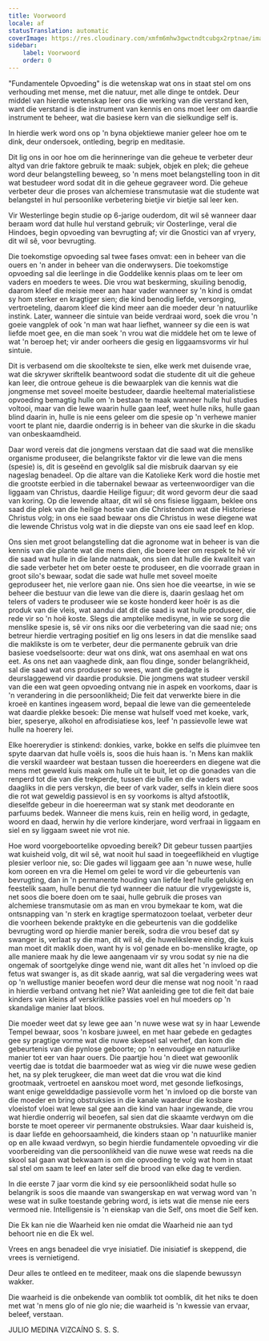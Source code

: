 ```yaml
---
title: Voorwoord
locale: af
statusTranslation: automatic
coverImage: https://res.cloudinary.com/xmfm6mhw3gwctndtcubgx2rptnae/image/upload/v1740337243/small_cover_educacion_fundamental_a051170f1c.webp
sidebar:
    label: Voorwoord
    order: 0
---
```

"Fundamentele Opvoeding" is die wetenskap wat ons in staat stel om ons verhouding met mense, met die natuur, met alle dinge te ontdek. Deur middel van hierdie wetenskap leer ons die werking van die verstand ken, want die verstand is die instrument van kennis en ons moet leer om daardie instrument te beheer, wat die basiese kern van die sielkundige self is.

In hierdie werk word ons op 'n byna objektiewe manier geleer hoe om te dink, deur ondersoek, ontleding, begrip en meditasie.

Dit lig ons in oor hoe om die herinneringe van die geheue te verbeter deur altyd van drie faktore gebruik te maak: subjek, objek en plek; die geheue word deur belangstelling beweeg, so 'n mens moet belangstelling toon in dit wat bestudeer word sodat dit in die geheue gegraveer word. Die geheue verbeter deur die proses van alchemiese transmutasie wat die studente wat belangstel in hul persoonlike verbetering bietjie vir bietjie sal leer ken.

Vir Westerlinge begin studie op 6-jarige ouderdom, dit wil sê wanneer daar beraam word dat hulle hul verstand gebruik; vir Oosterlinge, veral die Hindoes, begin opvoeding van bevrugting af; vir die Gnostici van af vryery, dit wil sê, voor bevrugting.

Die toekomstige opvoeding sal twee fases omvat: een in beheer van die ouers en 'n ander in beheer van die onderwysers. Die toekomstige opvoeding sal die leerlinge in die Goddelike kennis plaas om te leer om vaders en moeders te wees. Die vrou wat beskerming, skuiling benodig, daarom kleef die meisie meer aan haar vader wanneer sy 'n kind is omdat sy hom sterker en kragtiger sien; die kind benodig liefde, versorging, vertroeteling, daarom kleef die kind meer aan die moeder deur 'n natuurlike instink. Later, wanneer die sintuie van beide verdraai word, soek die vrou 'n goeie vangplek of ook 'n man wat haar liefhet, wanneer sy die een is wat liefde moet gee, en die man soek 'n vrou wat die middele het om te lewe of wat 'n beroep het; vir ander oorheers die gesig en liggaamsvorms vir hul sintuie.

Dit is verbasend om die skooltekste te sien, elke werk met duisende vrae, wat die skrywer skriftelik beantwoord sodat die studente dit uit die geheue kan leer, die ontroue geheue is die bewaarplek van die kennis wat die jongmense met soveel moeite bestudeer, daardie heeltemal materialistiese opvoeding bemagtig hulle om 'n bestaan te maak wanneer hulle hul studies voltooi, maar van die lewe waarin hulle gaan leef, weet hulle niks, hulle gaan blind daarin in, hulle is nie eens geleer om die spesie op 'n verhewe manier voort te plant nie, daardie onderrig is in beheer van die skurke in die skadu van onbeskaamdheid.

Daar word vereis dat die jongmens verstaan dat die saad wat die menslike organisme produseer, die belangrikste faktor vir die lewe van die mens (spesie) is, dit is geseënd en gevolglik sal die misbruik daarvan sy eie nageslag benadeel. Op die altare van die Katolieke Kerk word die hostie met die grootste eerbied in die tabernakel bewaar as verteenwoordiger van die liggaam van Christus, daardie Heilige figuur; dit word gevorm deur die saad van koring. Op die lewende altaar, dit wil sê ons fisiese liggaam, beklee ons saad die plek van die heilige hostie van die Christendom wat die Historiese Christus volg; in ons eie saad bewaar ons die Christus in wese diegene wat die lewende Christus volg wat in die diepste van ons eie saad leef en klop.

Ons sien met groot belangstelling dat die agronome wat in beheer is van die kennis van die plante wat die mens dien, die boere leer om respek te hê vir die saad wat hulle in die lande natmaak, ons sien dat hulle die kwaliteit van die sade verbeter het om beter oeste te produseer, en die voorrade graan in groot silo's bewaar, sodat die sade wat hulle met soveel moeite geproduseer het, nie verlore gaan nie. Ons sien hoe die veeartse, in wie se beheer die bestuur van die lewe van die diere is, daarin geslaag het om telers of vaders te produseer wie se koste honderd keer hoër is as die produk van die vleis, wat aandui dat dit die saad is wat hulle produseer, die rede vir so 'n hoë koste. Slegs die amptelike medisyne, in wie se sorg die menslike spesie is, sê vir ons niks oor die verbetering van die saad nie; ons betreur hierdie vertraging positief en lig ons lesers in dat die menslike saad die maklikste is om te verbeter, deur die permanente gebruik van drie basiese voedselsoorte: deur wat ons dink, wat ons asemhaal en wat ons eet. As ons net aan vaaghede dink, aan flou dinge, sonder belangrikheid, sal die saad wat ons produseer so wees, want die gedagte is deurslaggewend vir daardie produksie. Die jongmens wat studeer verskil van die een wat geen opvoeding ontvang nie in aspek en voorkoms, daar is 'n verandering in die persoonlikheid; Die feit dat verwerkte biere in die kroeë en kantines ingeasem word, bepaal die lewe van die gemeentelede wat daardie plekke besoek: Die mense wat hulself voed met koeke, vark, bier, speserye, alkohol en afrodisiatiese kos, leef 'n passievolle lewe wat hulle na hoerery lei.

Elke hoererydier is stinkend: donkies, varke, bokke en selfs die pluimvee ten spyte daarvan dat hulle voëls is, soos die huis haan is. 'n Mens kan maklik die verskil waardeer wat bestaan tussen die hoereerders en diegene wat die mens met geweld kuis maak om hulle uit te buit, let op die gonades van die renperd tot die van die trekperde, tussen die bulle en die vaders wat daagliks in die pers verskyn, die beer of vark vader, selfs in klein diere soos die rot wat geweldig passievol is en sy voorkoms is altyd afstootlik, dieselfde gebeur in die hoereerman wat sy stank met deodorante en parfuums bedek. Wanneer die mens kuis, rein en heilig word, in gedagte, woord en daad, herwin hy die verlore kinderjare, word verfraai in liggaam en siel en sy liggaam sweet nie vrot nie.

Hoe word voorgeboortelike opvoeding bereik? Dit gebeur tussen paartjies wat kuisheid volg, dit wil sê, wat nooit hul saad in toegeeflikheid en vlugtige plesier verloor nie, so: Die gades wil liggaam gee aan 'n nuwe wese, hulle kom ooreen en vra die Hemel om gelei te word vir die gebeurtenis van bevrugting, dan in 'n permanente houding van liefde leef hulle gelukkig en feestelik saam, hulle benut die tyd wanneer die natuur die vrygewigste is, net soos die boere doen om te saai, hulle gebruik die proses van alchemiese transmutasie om as man en vrou bymekaar te kom, wat die ontsnapping van 'n sterk en kragtige spermatozoon toelaat, verbeter deur die voorheen bekende praktyke en die gebeurtenis van die goddelike bevrugting word op hierdie manier bereik, sodra die vrou besef dat sy swanger is, verlaat sy die man, dit wil sê, die huwelikslewe eindig, die kuis man moet dit maklik doen, want hy is vol genade en bo-menslike kragte, op alle maniere maak hy die lewe aangenaam vir sy vrou sodat sy nie na die ongemak of soortgelyke dinge wend nie, want dit alles het 'n invloed op die fetus wat swanger is, as dit skade aanrig, wat sal die vergadering wees wat op 'n wellustige manier beoefen word deur die mense wat nog nooit 'n raad in hierdie verband ontvang het nie? Wat aanleiding gee tot die feit dat baie kinders van kleins af verskriklike passies voel en hul moeders op 'n skandalige manier laat bloos.

Die moeder weet dat sy lewe gee aan 'n nuwe wese wat sy in haar Lewende Tempel bewaar, soos 'n kosbare juweel, en met haar gebede en gedagtes gee sy pragtige vorme wat die nuwe skepsel sal verhef, dan kom die gebeurtenis van die pynlose geboorte; op 'n eenvoudige en natuurlike manier tot eer van haar ouers. Die paartjie hou 'n dieet wat gewoonlik veertig dae is totdat die baarmoeder wat as wieg vir die nuwe wese gedien het, na sy plek terugkeer, die man weet dat die vrou wat die kind grootmaak, vertroetel en aanskou moet word, met gesonde liefkosings, want enige gewelddadige passievolle vorm het 'n invloed op die borste van die moeder en bring obstruksies in die kanale waardeur die kosbare vloeistof vloei wat lewe sal gee aan die kind van haar ingewande, die vrou wat hierdie onderrig wil beoefen, sal sien dat die skaamte verdwyn om die borste te moet opereer vir permanente obstruksies. Waar daar kuisheid is, is daar liefde en gehoorsaamheid, die kinders staan op 'n natuurlike manier op en alle kwaad verdwyn, so begin hierdie fundamentele opvoeding vir die voorbereiding van die persoonlikheid van die nuwe wese wat reeds na die skool sal gaan wat bekwaam is om die opvoeding te volg wat hom in staat sal stel om saam te leef en later self die brood van elke dag te verdien.

In die eerste 7 jaar vorm die kind sy eie persoonlikheid sodat hulle so belangrik is soos die maande van swangerskap en wat verwag word van 'n wese wat in sulke toestande gebring word, is iets wat die mense nie eers vermoed nie. Intelligensie is 'n eienskap van die Self, ons moet die Self ken.

Die Ek kan nie die Waarheid ken nie omdat die Waarheid nie aan tyd behoort nie en die Ek wel.

Vrees en angs benadeel die vrye inisiatief. Die inisiatief is skeppend, die vrees is vernietigend.

Deur alles te ontleed en te mediteer, maak ons die slapende bewussyn wakker.

Die waarheid is die onbekende van oomblik tot oomblik, dit het niks te doen met wat 'n mens glo of nie glo nie; die waarheid is 'n kwessie van ervaar, beleef, verstaan.

JULIO MEDINA VIZCAÍNO
S. S. S.

